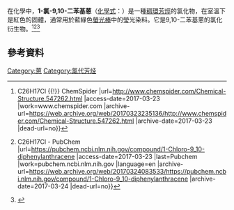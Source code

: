 {{distinguish|2-氯-9,10-二苯基蒽}}
{{chembox|Name=1-氯-9,10-二苯基蒽|ImageFile=1-Chloro-9,10-diphenylanthracene molecule spacefill.png|ImageSize=220|ImageName=|ImageFile1=1-Chloro-9,10-diphenylanthracene.svg|ImageSize1=220|IUPACName=1-氯-9,10-二苯基蒽|OtherNames=CBPEA，1-Chloro-9,10-diphenylanthracene|Section1=|Section2={{Chembox Properties | C=26 | H=17 | Cl=1  }}|ImageFile2=1-Chloro-9,10-diphenylanthracene molecule ball.png|ImageSize2=220}}
在化學中，'''1-氯-9,10-二苯基蒽'''（[[化學式|化學式]]：{{化學式|碳|26|氫|17|氯|1}}）是一種[[多環芳香烴|稠環芳烴]]的氯化物，在室溫下是紅色的固體，通常用於藍綠色[[螢光棒|螢光棒]]中的瑩光染料。它是9,10-二苯基蒽的氯化衍生物。<ref>{{Cite web |title=1-Chloro-9,10-diphenylanthracene {{!}} C26H17Cl {{!}} ChemSpider |url=http://www.chemspider.com/Chemical-Structure.547262.html |access-date=2017-03-23 |work=www.chemspider.com |archive-url=https://web.archive.org/web/20170323235136/http://www.chemspider.com/Chemical-Structure.547262.html |archive-date=2017-03-23 |dead-url=no}}</ref><ref>{{Cite web |title=1-Chloro-9,10-diphenylanthracene {{!}} C26H17Cl - PubChem |url=https://pubchem.ncbi.nlm.nih.gov/compound/1-Chloro-9_10-diphenylanthracene |access-date=2017-03-23 |last=Pubchem |work=pubchem.ncbi.nlm.nih.gov |language=en |archive-url=https://web.archive.org/web/20170324083533/https://pubchem.ncbi.nlm.nih.gov/compound/1-Chloro-9_10-diphenylanthracene |archive-date=2017-03-24 |dead-url=no}}</ref><ref>{{Cite book |url=https://books.google.com.tw/books?id=kUFPngEACAAJ&dq=1-chloro-9,10-diphenylanthracene&hl=zh-TW&sa=X&ved=0ahUKEwiCsoyr5-zSAhWMppQKHdh9Bt0Q6AEIGjAA |title=Fluorescent Dyes: (e)-Stilbene, (Z)-Stilbene, 1-Chloro-9,10-Bis(Phenylethynyl)Anthracene, 2-Chloro-9,10-Bis(Phenylethynyl)Anthracene, 2-Chloro-9,10-Di |last=Wikipedia |first=Source |date=2013-09 |publisher=General Books |isbn=978-1-230-56964-2 |language=en |access-date=2017-03-23 |archive-date=2017-03-23 |archive-url=https://web.archive.org/web/20170323234019/https://books.google.com.tw/books?id=kUFPngEACAAJ&dq=1-chloro-9,10-diphenylanthracene&hl=zh-TW&sa=X&ved=0ahUKEwiCsoyr5-zSAhWMppQKHdh9Bt0Q6AEIGjAA |dead-url=no}}</ref>

== 參考資料 ==
<references />

[[Category:蒽|Category:蒽]]
[[Category:氯代芳烃|Category:氯代芳烃]]